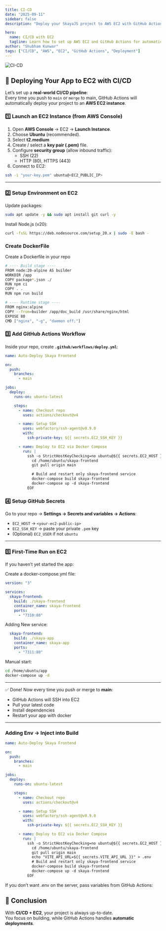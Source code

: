 ```yaml
---
title: CI-CD
date: "2025-09-11"
sidebar: false
description: "Deploy your SkayaJS project to AWS EC2 with GitHub Actions CI/CD."

hero:
  name: CI/CD with EC2
  tagline: Learn how to set up AWS EC2 and GitHub Actions for automatic deployments of your SkayaJS projects.
author: "Shubham Kunwar"
tags: ["CI/CD", "AWS", "EC2", "GitHub Actions", "Deployment"]
---
```



<div className="flex justify-center my-6">
  <img src="/blogs/ci-cd.png" alt="CI-CD" className="rounded-xl shadow-md w-2/3" />
</div>

## 🚀 Deploying Your App to EC2 with CI/CD

Let’s set up a **real-world CI/CD pipeline**:  
Every time you push to `main` or `merge` to main, GitHub Actions will automatically deploy your project to an **AWS EC2 instance**.


### 1️⃣ Launch an EC2 Instance (from AWS Console)

1. Open **AWS Console** → EC2 → **Launch Instance**.
2. Choose **Ubuntu** (recommended).
3. Select **t2.medium**
4. Create / select a **key pair (.pem)** file.
5. Configure **security group** (allow inbound traffic):
   - SSH (22)
   - HTTP (80), HTTPS (443)
6. Connect to EC2:

```bash
ssh -i "your-key.pem" ubuntu@<EC2_PUBLIC_IP>
```

---

### 2️⃣ Setup Environment on EC2

Update packages:

```bash
sudo apt update -y && sudo apt install git curl -y
```

Install Node.js (v20):

```bash
curl -fsSL https://deb.nodesource.com/setup_20.x | sudo -E bash -
```

### Create DockerFile

Create a Dockerfile in your repo
```bash
# ---- Build stage ----
FROM node:20-alpine AS builder
WORKDIR /app
COPY package*.json ./
RUN npm ci
COPY . .
RUN npm run build

# ---- Runtime stage ----
FROM nginx:alpine
COPY --from=builder /app/doc_build /usr/share/nginx/html
EXPOSE 80 
CMD ["nginx", "-g", "daemon off;"]

```

### 3️⃣ Add GitHub Actions Workflow

Inside your repo, create **`.github/workflows/deploy.yml`**:

```yaml
name: Auto-Deploy Skaya Frontend

on:
  push:
    branches:
      - main

jobs:
  deploy:
    runs-on: ubuntu-latest

    steps:
      - name: Checkout repo
        uses: actions/checkout@v4

      - name: Setup SSH
        uses: webfactory/ssh-agent@v0.9.0
        with:
          ssh-private-key: ${{ secrets.EC2_SSH_KEY }}

      - name: Deploy to EC2 via Docker Compose
        run: |
          ssh -o StrictHostKeyChecking=no ubuntu@${{ secrets.EC2_HOST }} << 'EOF'
            cd /home/ubuntu/skaya-frontend
            git pull origin main

            # Build and restart only skaya-frontend service
            docker-compose build skaya-frontend
            docker-compose up -d skaya-frontend
          EOF
```

### 4️⃣ Setup GitHub Secrets

Go to your repo → **Settings → Secrets and variables → Actions**:

- `EC2_HOST` → `<your-ec2-public-ip>`
- `EC2_SSH_KEY` → paste your private `.pem` key
- (Optional) `EC2_USER` if not `ubuntu`

---

### 5️⃣ First-Time Run on EC2

If you haven’t yet started the app:

Create a docker-compose.yml file:

```yaml
version: "3"

services:
  skaya-frontend:
    build: ./skaya-frontend
    container_name: skaya-frontend
    ports:
      - "7310:80"

```

Adding New service:

```yaml
  skaya-frontend:
    build: ./skaya-app
    container_name: skaya-app
    ports:
      - "7311:80"
```

Manual start:

```bash
cd /home/ubuntu/app
docker-compose up -d
```
---

✅ Done! Now every time you push or merge to **main**:

- GitHub Actions will SSH into EC2
- Pull your latest code
- Install dependencies
- Restart your app with docker

---

### Adding Env → Inject into Build

```yaml
name: Auto-Deploy Skaya Frontend

on:
  push:
    branches:
      - main

jobs:
  deploy:
    runs-on: ubuntu-latest

    steps:
      - name: Checkout repo
        uses: actions/checkout@v4

      - name: Setup SSH
        uses: webfactory/ssh-agent@v0.9.0
        with:
          ssh-private-key: ${{ secrets.EC2_SSH_KEY }}

      - name: Deploy to EC2 via Docker Compose
        run: |
          ssh -o StrictHostKeyChecking=no ubuntu@${{ secrets.EC2_HOST }} << 'EOF'
            cd /home/ubuntu/skaya-frontend
            git pull origin main
            echo "VITE_API_URL=${{ secrets.VITE_API_URL }}" > .env
            # Build and restart only skaya-frontend service
            docker-compose build skaya-frontend
            docker-compose up -d skaya-frontend
          EOF

```

If you don’t want .env on the server, pass variables from GitHub Actions:

## 🌟 Conclusion

With **CI/CD + EC2**, your project is always up-to-date.  
You focus on building, while GitHub Actions handles **automatic deployments**.


